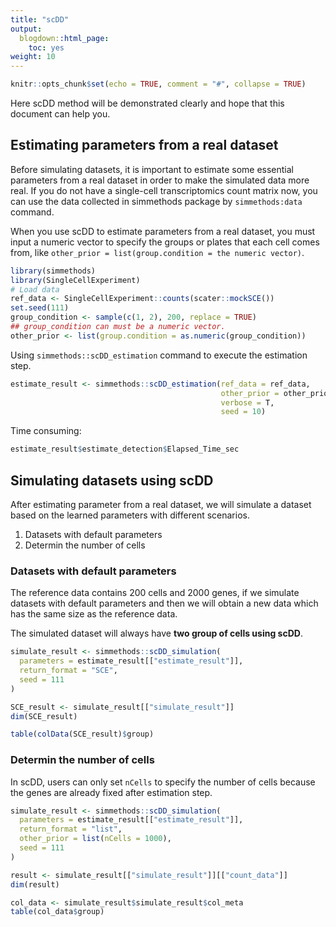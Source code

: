 ```yaml
---
title: "scDD"
output:
  blogdown::html_page:
    toc: yes
weight: 10
---
```


<!-- github markdown built using 
rmarkdown::render("vignettes/scDD.Rmd", output_format = rmarkdown::github_document())
-->

```r
knitr::opts_chunk$set(echo = TRUE, comment = "#", collapse = TRUE)
```
Here scDD method will be demonstrated clearly and hope that this document can help you.

## Estimating parameters from a real dataset

Before simulating datasets, it is important to estimate some essential parameters from a real dataset in order to make the simulated data more real. If you do not have a single-cell transcriptomics count matrix now, you can use the data collected in simmethods package by `simmethods:data` command.

When you use scDD to estimate parameters from a real dataset, you must input a numeric vector to specify the groups or plates that each cell comes from, like `other_prior = list(group.condition = the numeric vector)`.

```r
library(simmethods)
library(SingleCellExperiment)
# Load data
ref_data <- SingleCellExperiment::counts(scater::mockSCE())
set.seed(111)
group_condition <- sample(c(1, 2), 200, replace = TRUE)
## group_condition can must be a numeric vector.
other_prior <- list(group.condition = as.numeric(group_condition))
```

Using `simmethods::scDD_estimation` command to execute the estimation step.

```r
estimate_result <- simmethods::scDD_estimation(ref_data = ref_data,
                                               other_prior = other_prior,
                                               verbose = T,
                                               seed = 10)
```

Time consuming:
```r
estimate_result$estimate_detection$Elapsed_Time_sec
```


## Simulating datasets using scDD

After estimating parameter from a real dataset, we will simulate a dataset based on the learned parameters with different scenarios.

1. Datasets with default parameters
2. Determin the number of cells

### Datasets with default parameters

The reference data contains 200 cells and 2000 genes, if we simulate datasets with default parameters and then we will obtain a new data which has the same size as the reference data. 

The simulated dataset will always have **two group of cells using scDD**.

```r
simulate_result <- simmethods::scDD_simulation(
  parameters = estimate_result[["estimate_result"]],
  return_format = "SCE",
  seed = 111
)
```

```r
SCE_result <- simulate_result[["simulate_result"]]
dim(SCE_result)
```

```r
table(colData(SCE_result)$group)
```

### Determin the number of cells

In scDD, users can only set `nCells` to specify the number of cells because the genes are already fixed after estimation step.
```r
simulate_result <- simmethods::scDD_simulation(
  parameters = estimate_result[["estimate_result"]],
  return_format = "list",
  other_prior = list(nCells = 1000),
  seed = 111
)
```


```r
result <- simulate_result[["simulate_result"]][["count_data"]]
dim(result)
```

```r
col_data <- simulate_result$simulate_result$col_meta
table(col_data$group)
```